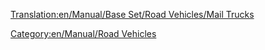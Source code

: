 [[Translation:en/Manual/Base Set/Road Vehicles/Mail Trucks]]
{{en/Manual/Base Set/Road Vehicles/RoadVehicle|name=MPS Mail Truck
|price=£4,715 ($9,430)
|speed=30 mph (48 km/h)
|annual=£421 ($842)
|designed=1935
|life=15
|capacity=22 bags of mail
}}
{{en/Manual/Base Set/Road Vehicles/RoadVehicle|name=Reynard Mail Truck
|price=£5,535 ($11,070)
|speed=55 mph (88 km/h)
|annual=£787 ($1,574)
|designed=1980
|life=15
|capacity=28 bags of mail
}}
{{en/Manual/Base Set/Road Vehicles/RoadVehicle|name=Perry Mail Truck
|price=£5,945 ($11,890) 
|speed=70 mph (112 km/h)
|annual=£1,125 ($2,250)
|designed=2018
|life=15
|capacity=30 bags of mail
}}
[[Category:en/Manual/Road Vehicles]]